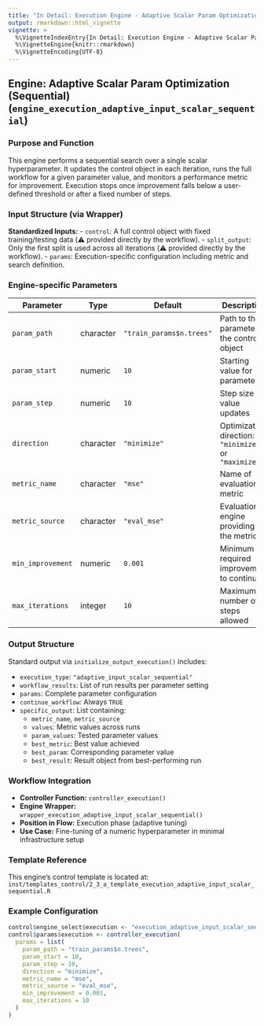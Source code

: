 ```yaml
---
title: "In Detail: Execution Engine - Adaptive Scalar Param Optimization (Sequential)"
output: rmarkdown::html_vignette
vignette: >
  %\VignetteIndexEntry{In Detail: Execution Engine - Adaptive Scalar Param Optimization (Sequential)}
  %\VignetteEngine{knitr::rmarkdown}
  %\VignetteEncoding{UTF-8}
---
```


## Engine: Adaptive Scalar Param Optimization (Sequential) (`engine_execution_adaptive_input_scalar_sequential`)

### Purpose and Function
This engine performs a sequential search over a single scalar hyperparameter. It updates the control object in each iteration, runs the full workflow for a given parameter value, and monitors a performance metric for improvement. Execution stops once improvement falls below a user-defined threshold or after a fixed number of steps.

### Input Structure (via Wrapper)

**Standardized Inputs:**
- `control`: A full control object with fixed training/testing data (⚠️ provided directly by the workflow).
- `split_output`: Only the first split is used across all iterations (⚠️ provided directly by the workflow).
- `params`: Execution-specific configuration including metric and search definition.

### Engine-specific Parameters

| Parameter         | Type      | Default        | Description                                                   |
|------------------|-----------|----------------|---------------------------------------------------------------|
| `param_path`      | character | `"train_params$n.trees"` | Path to the parameter in the control object          |
| `param_start`     | numeric   | `10`           | Starting value for parameter                                  |
| `param_step`      | numeric   | `10`           | Step size for value updates                                   |
| `direction`       | character | `"minimize"`   | Optimization direction: `"minimize"` or `"maximize"`          |
| `metric_name`     | character | `"mse"`        | Name of evaluation metric                                     |
| `metric_source`   | character | `"eval_mse"`   | Evaluation engine providing the metric                        |
| `min_improvement` | numeric   | `0.001`        | Minimum required improvement to continue                      |
| `max_iterations`  | integer   | `10`           | Maximum number of steps allowed                               |

### Output Structure

Standard output via `initialize_output_execution()` includes:

- `execution_type`: `"adaptive_input_scalar_sequential"`
- `workflow_results`: List of run results per parameter setting
- `params`: Complete parameter configuration
- `continue_workflow`: Always `TRUE`
- `specific_output`: List containing:
    - `metric_name`, `metric_source`
    - `values`: Metric values across runs
    - `param_values`: Tested parameter values
    - `best_metric`: Best value achieved
    - `best_param`: Corresponding parameter value
    - `best_result`: Result object from best-performing run

### Workflow Integration

- **Controller Function:** `controller_execution()`
- **Engine Wrapper:** `wrapper_execution_adaptive_input_scalar_sequential()`
- **Position in Flow:** Execution phase (adaptive tuning)
- **Use Case:** Fine-tuning of a numeric hyperparameter in minimal infrastructure setup

### Template Reference

This engine's control template is located at:  
`inst/templates_control/2_3_a_template_execution_adaptive_input_scalar_sequential.R`

### Example Configuration
```r
control$engine_select$execution <- "execution_adaptive_input_scalar_sequential"
control$params$execution <- controller_execution(
  params = list(
    param_path = "train_params$n.trees",
    param_start = 10,
    param_step = 10,
    direction = "minimize",
    metric_name = "mse",
    metric_source = "eval_mse",
    min_improvement = 0.001,
    max_iterations = 10
  )
)
```
